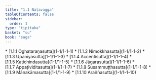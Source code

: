 ```yaml
---
title: "1.1 Naḷavagga"
tableOfContents: false
sidebar:
  order: 1
type: "tipitaka"
basket: "su"
book: "saga"
---
```



<DynamicBreadcrumb />



<TableOfContents book="saga" section="1.1">
* [1.1.1 Oghataraṇasutta](1-1/1-1-1)
* [1.1.2 Nimokkhasutta](1-1/1-1-2)
* [1.1.3 Upanīyasutta](1-1/1-1-3)
* [1.1.4 Accentisutta](1-1/1-1-4)
* [1.1.5 Katichindasutta](1-1/1-1-5)
* [1.1.6 Jāgarasutta](1-1/1-1-6)
* [1.1.7 Appaṭividitasutta](1-1/1-1-7)
* [1.1.8 Susammuṭṭhasutta](1-1/1-1-8)
* [1.1.9 Mānakāmasutta](1-1/1-1-9)
* [1.1.10 Araññasutta](1-1/1-1-10)
</TableOfContents>